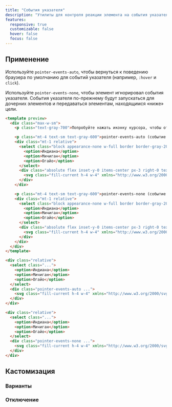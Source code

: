 ```yaml
---
title: "События указателя"
description: "Утилиты для контроля реакции элемента на события указателя."
features:
  responsive: true
  customizable: false
  hover: false
  focus: false
---
```




## Применение

Используйте `pointer-events-auto`, чтобы вернуться к поведению браузера по умолчанию для событий указателя (например, `:hover` и `click`).

Используйте `pointer-events-none`, чтобы элемент игнорировал события указателя. События указателя по-прежнему будут запускаться для дочерних элементов и передаваться элементам, находящимся «ниже» цели.

```html purple
<template preview>
  <div class="max-w-sm">
    <p class="text-gray-700">Попробуйте нажать иконку курсора, чтобы открыть раскрывающийся список</p>

    <p class="mt-4 text-sm text-gray-600">pointer-events-auto (событие зафиксировано)</p>
    <div class="mt-1 relative">
      <select class="block appearance-none w-full border border-gray-200 text-gray-700 py-3 px-4 pr-8 rounded leading-tight focus:outline-none focus:bg-white focus:border-gray-500">
        <option>Индиана</option>
        <option>Мичиган</option>
        <option>Огайо</option>
      </select>
      <div class="absolute flex inset-y-0 items-center px-3 right-0 text-gray-700 bg-purple-300 rounded-r pointer-events-auto">
        <svg class="fill-current h-4 w-4" xmlns="http://www.w3.org/2000/svg" viewBox="0 0 20 20"><path d="M9.293 12.95l.707.707L15.657 8l-1.414-1.414L10 10.828 5.757 6.586 4.343 8z"></path></svg>
      </div>
    </div>

    <p class="mt-4 text-sm text-gray-600">pointer-events-none (событие проходит через)</p>
    <div class="mt-1 relative">
      <select class="block appearance-none w-full border border-gray-200 text-gray-700 py-3 px-4 pr-8 rounded leading-tight focus:outline-none focus:bg-white focus:border-gray-500">
        <option>Индиана</option>
        <option>Мичиган</option>
        <option>Огайо</option>
      </select>
      <div class="absolute flex inset-y-0 items-center px-3 right-0 text-gray-700 bg-purple-300 rounded-r pointer-events-none">
        <svg class="fill-current h-4 w-4" xmlns="http://www.w3.org/2000/svg" viewBox="0 0 20 20"><path d="M9.293 12.95l.707.707L15.657 8l-1.414-1.414L10 10.828 5.757 6.586 4.343 8z"></path></svg>
      </div>
    </div>
  </div>
</template>

<div class="relative">
  <select class="...">
    <option>Индиана</option>
    <option>Мичиган</option>
    <option>Огайо</option>
  </select>
  <div class="pointer-events-auto ...">
    <svg class="fill-current h-4 w-4" xmlns="http://www.w3.org/2000/svg" viewBox="0 0 20 20"><path d="M9.293 12.95l.707.707L15.657 8l-1.414-1.414L10 10.828 5.757 6.586 4.343 8z"></path></svg>
  </div>
</div>

<div class="relative">
  <select class="...">
    <option>Индиана</option>
    <option>Мичиган</option>
    <option>Огайо</option>
  </select>
  <div class="pointer-events-none ...">
    <svg class="fill-current h-4 w-4" xmlns="http://www.w3.org/2000/svg" viewBox="0 0 20 20"><path d="M9.293 12.95l.707.707L15.657 8l-1.414-1.414L10 10.828 5.757 6.586 4.343 8z"></path></svg>
  </div>
</div>
```

## Кастомизация

### Варианты

<Variants plugin="pointerEvents" name="pointer event" />

### Отключение

<Disabling plugin="pointerEvents" name="pointer event" />
